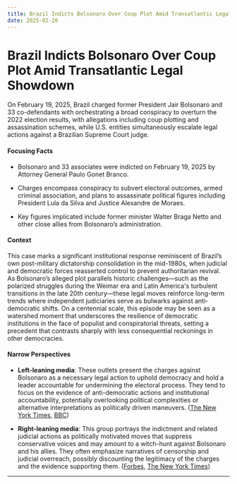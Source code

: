 ```yaml
---
title: Brazil Indicts Bolsonaro Over Coup Plot Amid Transatlantic Legal Showdown
date: 2025-02-20
---
```


# Brazil Indicts Bolsonaro Over Coup Plot Amid Transatlantic Legal Showdown

On February 19, 2025, Brazil charged former President Jair Bolsonaro and 33 co-defendants with orchestrating a broad conspiracy to overturn the 2022 election results, with allegations including coup plotting and assassination schemes, while U.S. entities simultaneously escalate legal actions against a Brazilian Supreme Court judge.

#### Focusing Facts

- Bolsonaro and 33 associates were indicted on February 19, 2025 by Attorney General Paulo Gonet Branco.

- Charges encompass conspiracy to subvert electoral outcomes, armed criminal association, and plans to assassinate political figures including President Lula da Silva and Justice Alexandre de Moraes.

- Key figures implicated include former minister Walter Braga Netto and other close allies from Bolsonaro’s administration.

#### Context

This case marks a significant institutional response reminiscent of Brazil’s own post-military dictatorship consolidation in the mid-1980s, when judicial and democratic forces reasserted control to prevent authoritarian revival. As Bolsonaro’s alleged plot parallels historic challenges—such as the polarized struggles during the Weimar era and Latin America's turbulent transitions in the late 20th century—these legal moves reinforce long-term trends where independent judiciaries serve as bulwarks against anti-democratic shifts. On a centennial scale, this episode may be seen as a watershed moment that underscores the resilience of democratic institutions in the face of populist and conspiratorial threats, setting a precedent that contrasts sharply with less consequential reckonings in other democracies.

#### Narrow Perspectives

- **Left-leaning media**: These outlets present the charges against Bolsonaro as a necessary legal action to uphold democracy and hold a leader accountable for undermining the electoral process. They tend to focus on the evidence of anti-democratic actions and institutional accountability, potentially overlooking political complexities or alternative interpretations as politically driven maneuvers. ([The New York Times](https://www.nytimes.com/2025/02/18/world/americas/brazil-bolsonaro-coup-charges.html), [BBC](https://www.bbc.com/news/articles/cwydxnxnxpgo))

- **Right-leaning media**: This group portrays the indictment and related judicial actions as politically motivated moves that suppress conservative voices and may amount to a witch-hunt against Bolsonaro and his allies. They often emphasize narratives of censorship and judicial overreach, possibly discounting the legitimacy of the charges and the evidence supporting them. ([Forbes](https://www.forbes.com/sites/tylerroush/2025/02/19/trump-media-sues-brazilian-judge-and-musk-foe-for-alleged-censorship/), [The New York Times](https://www.nytimes.com/2025/02/19/world/americas/trump-brazil-bolsonaro-judge.html))

---
